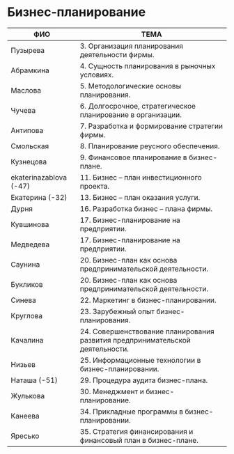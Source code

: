 # Бизнес-планирование

| ФИО         |                        ТЕМА                            |
| ----------- | ------------------------------------------------------ |
| Пузырева    | 3. Организация планирования деятельности фирмы.        |
| Абрамкина   | 4. Сущность планирования в рыночных условиях.          |
| Маслова     | 5. Методологические основы планирования.               |
| Чучева      | 6. Долгосрочное, стратегическое планирование в организации. |
| Антипова   | 7. Разработка и формирование стратегии фирмы. |
| Смольская   | 8. Планирование реусного обеспечения. |
| Кузнецова   | 9. Финансовое планирование в бизнес-плане. |
| ekaterinazablova (-47)  | 11. Бизнес – план инвестиционного проекта. |
| Екатерина (-32)  | 13. Бизнес – план оказания услуги. |
| Дурня   | 16. Разработка бизнес – плана фирмы. |
| Кувшинова   | 17. Бизнес-планирование на предприятии.                |
| Медведева   | 17. Бизнес-планирование на предприятии.                |
| Саунина     | 20. Бизнес-план как основа предпринимательской деятельности. |
| Букликов     | 20. Бизнес-план как основа предпринимательской деятельности. |
| Cинева      | 22. Маркетинг в бизнес-планировании.                   |
| Круглова    | 23. Зарубежный опыт бизнес-планирования.               |
| Качалина    | 24. Совершенствование планирования развития предпринимательской деятельности. |
| Низьев      | 25. Информационные технологии в бизнес-планировании.   |
| Наташа (-51) | 29. Процедура аудита бизнес-плана.   |
| Жулькова      | 30. Менеджмент и бизнес-планирование.   |
| Канеева      | 34. Прикладные программы в бизнес-планировании. |
| Яресько      | 35. Стратегия финансирования и финансовый план в бизнес-плане. |
